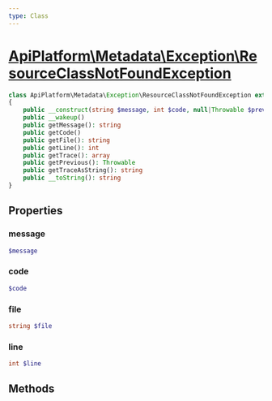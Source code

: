 ```yaml
---
type: Class
---
```


# [ApiPlatform\Metadata\Exception\ResourceClassNotFoundException](/docs/v3.1/reference/Metadata/Exception/ResourceClassNotFoundException)



```php
class ApiPlatform\Metadata\Exception\ResourceClassNotFoundException extends `<a href="/docs/v3.1/reference/Exception/ResourceClassNotFoundException">ApiPlatform\Exception\ResourceClassNotFoundException</a>` implements `<a href="/docs/v3.1/reference/Exception/ExceptionInterface">ApiPlatform\Exception\ExceptionInterface</a>`, Throwable, Stringable
{
    public __construct(string $message, int $code, null|Throwable $previous)
    public __wakeup()
    public getMessage(): string
    public getCode()
    public getFile(): string
    public getLine(): int
    public getTrace(): array
    public getPrevious(): Throwable
    public getTraceAsString(): string
    public __toString(): string
}
```
## Properties
### message

```php
$message
```



### code

```php
$code
```



### file

```php
string $file
```



### line

```php
int $line
```



## Methods
